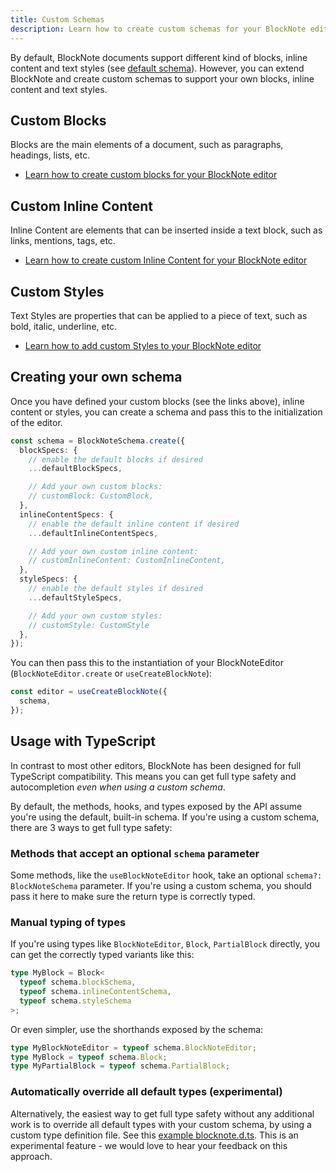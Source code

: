 ```yaml
---
title: Custom Schemas
description: Learn how to create custom schemas for your BlockNote editor
---
```


By default, BlockNote documents support different kind of blocks, inline content and text styles (see [default schema](/docs/foundations/schemas)).
However, you can extend BlockNote and create custom schemas to support your own blocks, inline content and text styles.

## Custom Blocks

Blocks are the main elements of a document, such as paragraphs, headings, lists, etc.

- [Learn how to create custom blocks for your BlockNote editor](/docs/reference/editor/custom-schemas/custom-blocks)

## Custom Inline Content

Inline Content are elements that can be inserted inside a text block, such as links, mentions, tags, etc.

- [Learn how to create custom Inline Content for your BlockNote editor](/docs/reference/editor/custom-schemas/custom-inline-content)

## Custom Styles

Text Styles are properties that can be applied to a piece of text, such as bold, italic, underline, etc.

- [Learn how to add custom Styles to your BlockNote editor](/docs/reference/editor/custom-schemas/custom-styles)

## Creating your own schema

Once you have defined your custom blocks (see the links above), inline content or styles, you can create a schema and pass this to the initialization of the editor.

```typescript
const schema = BlockNoteSchema.create({
  blockSpecs: {
    // enable the default blocks if desired
    ...defaultBlockSpecs,

    // Add your own custom blocks:
    // customBlock: CustomBlock,
  },
  inlineContentSpecs: {
    // enable the default inline content if desired
    ...defaultInlineContentSpecs,

    // Add your own custom inline content:
    // customInlineContent: CustomInlineContent,
  },
  styleSpecs: {
    // enable the default styles if desired
    ...defaultStyleSpecs,

    // Add your own custom styles:
    // customStyle: CustomStyle
  },
});
```

You can then pass this to the instantiation of your BlockNoteEditor (`BlockNoteEditor.create` or `useCreateBlockNote`):

```typescript
const editor = useCreateBlockNote({
  schema,
});
```

## Usage with TypeScript

In contrast to most other editors, BlockNote has been designed for full TypeScript compatibility. This means you can get full type safety and autocompletion _even when using a custom schema_.

By default, the methods, hooks, and types exposed by the API assume you're using the default, built-in schema. If you're using a custom schema, there are 3 ways to get full type safety:

### Methods that accept an optional `schema` parameter

Some methods, like the `useBlockNoteEditor` hook, take an optional `schema?: BlockNoteSchema` parameter. If you're using a custom schema, you should pass it here to make sure the return type is correctly typed.

### Manual typing of types

If you're using types like `BlockNoteEditor`, `Block`, `PartialBlock` directly, you can get the correctly typed variants like this:

```typescript
type MyBlock = Block<
  typeof schema.blockSchema,
  typeof schema.inlineContentSchema,
  typeof schema.styleSchema
>;
```

Or even simpler, use the shorthands exposed by the schema:

```typescript
type MyBlockNoteEditor = typeof schema.BlockNoteEditor;
type MyBlock = typeof schema.Block;
type MyPartialBlock = typeof schema.PartialBlock;
```

### Automatically override all default types (experimental)

Alternatively, the easiest way to get full type safety without any additional work is to override all default types with your custom schema, by using a custom type definition file. See this [example blocknote.d.ts](https://github.com/TypeCellOS/BlockNote/blob/main/examples/06-custom-schema/react-custom-styles/blocknote.d.ts.example). This is an experimental feature - we would love to hear your feedback on this approach.

<CardTable path="custom-schemas" />
